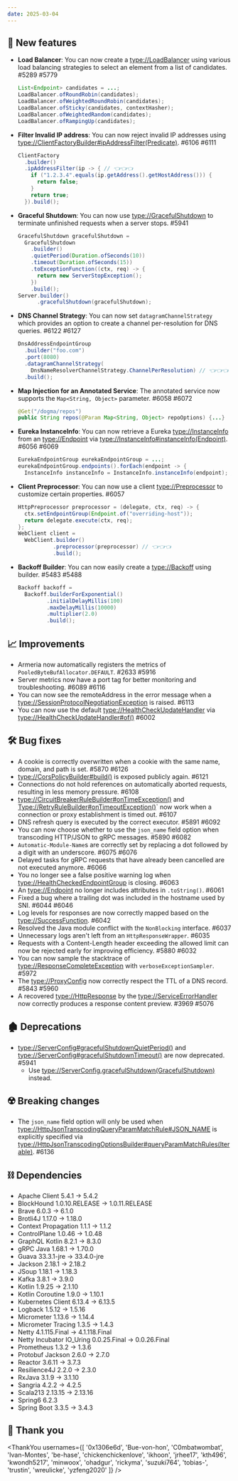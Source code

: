 ```yaml
---
date: 2025-03-04
---
```


## 🌟 New features

- **Load Balancer**: You can now create a <type://LoadBalancer> using various load balancing strategies to
  select an element from a list of candidates. #5289 #5779
  ```java
  List<Endpoint> candidates = ...;
  LoadBalancer.ofRoundRobin(candidates);
  LoadBalancer.ofWeightedRoundRobin(candidates);
  LoadBalancer.ofSticky(candidates, contextHasher);
  LoadBalancer.ofWeightedRandom(candidates);
  LoadBalancer.ofRampingUp(candidates);
  ```
- **Filter Invalid IP address**: You can now reject invalid IP addresses using
  <type://ClientFactoryBuilder#ipAddressFilter(Predicate)>. #6106 #6111
  ```java
  ClientFactory
    .builder()
    .ipAddressFilter(ip -> { // 👈👈👈
      if ("1.2.3.4".equals(ip.getAddress().getHostAddress())) {
        return false;
      }
      return true;
    }).build();
  ```
- **Graceful Shutdown**: You can now use <type://GracefulShutdown> to terminate unfinished requests
  when a server stops.  #5941
  ```java
  GracefulShutdown gracefulShutdown =
    GracefulShutdown
      .builder()
      .quietPeriod(Duration.ofSeconds(10))
      .timeout(Duration.ofSeconds(15))
      .toExceptionFunction((ctx, req) -> {
        return new ServerStopException();
      })
      .build();
  Server.builder()
        .gracefulShutdown(gracefulShutdown);
  ```
- **DNS Channel Strategy**: You can now set `datagramChannelStrategy` which provides an option to create a
  channel per-resolution for DNS queries. #6122 #6127
  ```java
  DnsAddressEndpointGroup
    .builder("foo.com")
    .port(8080)
    .datagramChannelStrategy(
      DnsNameResolverChannelStrategy.ChannelPerResolution) // 👈👈👈
    .build();
  ```
- **Map Injection for an Annotated Service**: The annotated service now supports the `Map<String, Object>`
  parameter. #6058 #6072
  ```java
  @Get("/dogma/repos")
  public String repos(@Param Map<String, Object> repoOptions) {...}
  ```
- **Eureka InstanceInfo**: You can now retrieve a Eureka <type://InstanceInfo> from an <type://Endpoint>
  via <type://InstanceInfo#instanceInfo(Endpoint)>. #6056 #6069
  ```java
  EurekaEndpointGroup eurekaEndpointGroup = ...;
  eurekaEndpointGroup.endpoints().forEach(endpoint -> {
    InstanceInfo instanceInfo = InstanceInfo.instanceInfo(endpoint); // 👈👈👈
  ```
- **Client Preprocessor**: You can now use a client <type://Preprocessor> to customize certain properties. #6057
  ```java
  HttpPreprocessor preprocessor = (delegate, ctx, req) -> {
    ctx.setEndpointGroup(Endpoint.of("overriding-host"));
    return delegate.execute(ctx, req);
  };
  WebClient client =
    WebClient.builder()
             .preprocessor(preprocessor) // 👈👈👈
             .build();
  ```
- **Backoff Builder**: You can now easily create a <type://Backoff> using builder. #5483 #5488
  ```java
  Backoff backoff =
    Backoff.builderForExponential()
           .initialDelayMillis(100)
           .maxDelayMillis(10000)
           .multiplier(2.0)
           .build();
  ```

## 📈 Improvements

- Armeria now automatically registers the metrics of `PooledByteBufAllocator.DEFAULT`. #2633 #5916
- Server metrics now have a port tag for better monitoring and troubleshooting. #6089 #6116
- You can now see the remoteAddress in the error message when a <type://SessionProtocolNegotiationException>
  is raised. #6113
- You can now use the default <type://HealthCheckUpdateHandler> via <type://HealthCheckUpdateHandler#of()> #6002

## 🛠️ Bug fixes

- A cookie is correctly overwritten when a cookie with the same name, domain, and path is set. #5870 #6126
- <type://CorsPolicyBuilder#build()> is exposed publicly again. #6121
- Connections do not hold references on automatically aborted requests, resulting in less memory pressure. #6108
- <type://CircuitBreakerRuleBuilder#onTimeException()> and <Type://RetryRuleBuilder#onTimeoutException()>`
  now work when a connection or proxy establishment is timed out. #6107
- DNS refresh query is executed by the correct executor. #5891 #6092
- You can now choose whether to use the `json_name` field option when transcoding HTTP/JSON to gRPC messages. #5890 #6082
- `Automatic-Module-Name`s are correctly set by replacing a dot followed by a digit with an underscore. #6075 #6076
- Delayed tasks for gRPC requests that have already been cancelled are not executed anymore. #6066
- You no longer see a false positive warning log when <type://HealthCheckedEndpointGroup> is closing. #6063
- An <type://Endpoint> no longer includes attributes in `.toString()`. #6061
- Fixed a bug where a trailing dot was included in the hostname used by SNI. #6044 #6046
- Log levels for responses are now correctly mapped based on the <type://SuccessFunction>. #6042
- Resolved the Java module conflict with the `NonBlocking` interface. #6037
- Unnecessary logs aren't left from an `HttpResponseWrapper`. #6035
- Requests with a Content-Length header exceeding the allowed limit can now be rejected early
  for improving efficiency. #5880 #6032
- You can now sample the stacktrace of <type://ResponseCompleteException> with `verboseExceptionSampler`. #5972
- The <type://ProxyConfig> now correctly respect the TTL of a DNS record. #5843 #5960
- A recovered <type://HttpResponse> by the <type://ServiceErrorHandler> now correctly produces a response
  content preview. #3969 #5076

## 🏚️ Deprecations

- <type://ServerConfig#gracefulShutdownQuietPeriod()> and <type://ServerConfig#gracefulShutdownTimeout()>
  are now deprecated. #5941
  - Use <type://ServerConfig.gracefulShutdown(GracefulShutdown)> instead.

## ☢️ Breaking changes

- The `json_name` field option will only be used when <type://HttpJsonTranscodingQueryParamMatchRule#JSON_NAME>
  is explicitly specified via <type://HttpJsonTranscodingOptionsBuilder#queryParamMatchRules(Iterable)>. #6136

## ⛓ Dependencies

- Apache Client 5.4.1 → 5.4.2
- BlockHound 1.0.10.RELEASE → 1.0.11.RELEASE
- Brave 6.0.3 → 6.1.0
- Brotli4J 1.17.0 → 1.18.0
- Context Propagation 1.1.1 → 1.1.2
- ControlPlane 1.0.46 → 1.0.48
- GraphQL Kotlin 8.2.1 → 8.3.0
- gRPC Java 1.68.1 → 1.70.0
- Guava 33.3.1-jre → 33.4.0-jre
- Jackson 2.18.1 → 2.18.2
- JSoup 1.18.1 → 1.18.3
- Kafka 3.8.1 → 3.9.0
- Kotlin 1.9.25 → 2.1.10
- Kotlin Coroutine 1.9.0 → 1.10.1
- Kubernetes Client 6.13.4 → 6.13.5
- Logback 1.5.12 → 1.5.16
- Micrometer 1.13.6 → 1.14.4
- Micrometer Tracing 1.3.5 → 1.4.3
- Netty 4.1.115.Final → 4.1.118.Final
- Netty Incubator IO_Uring 0.0.25.Final → 0.0.26.Final
- Prometheus 1.3.2 → 1.3.6
- Protobuf Jackson 2.6.0 → 2.7.0
- Reactor 3.6.11 → 3.7.3
- Resilience4J 2.2.0 → 2.3.0
- RxJava 3.1.9 → 3.1.10
- Sangria 4.2.2 → 4.2.5
- Scala213 2.13.15 → 2.13.16
- Spring6 6.2.3
- Spring Boot 3.3.5 → 3.4.3

## 🙇 Thank you

<ThankYou usernames={[
  '0x1306e6d',
  'Bue-von-hon',
  'C0mbatwombat',
  'Ivan-Montes',
  'be-hase',
  'chickenchickenlove',
  'ikhoon',
  'jrhee17',
  'kth496',
  'kwondh5217',
  'minwoox',
  'ohadgur',
  'rickyma',
  'suzuki764',
  'tobias-',
  'trustin',
  'wreulicke',
  'yzfeng2020'
]} />
